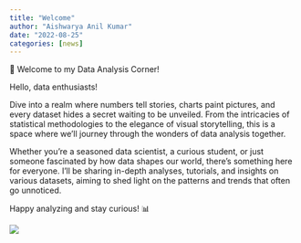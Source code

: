 ```yaml
---
title: "Welcome"
author: "Aishwarya Anil Kumar"
date: "2022-08-25"
categories: [news]
---
```


🌟 Welcome to my Data Analysis Corner!

Hello, data enthusiasts!

Dive into a realm where numbers tell stories, charts paint pictures, and every dataset hides a secret waiting to be unveiled. From the intricacies of statistical methodologies to the elegance of visual storytelling, this is a space where we'll journey through the wonders of data analysis together.

Whether you're a seasoned data scientist, a curious student, or just someone fascinated by how data shapes our world, there's something here for everyone. I'll be sharing in-depth analyses, tutorials, and insights on various datasets, aiming to shed light on the patterns and trends that often go unnoticed.

Happy analyzing and stay curious! 📊


![](74pZ.gif)


